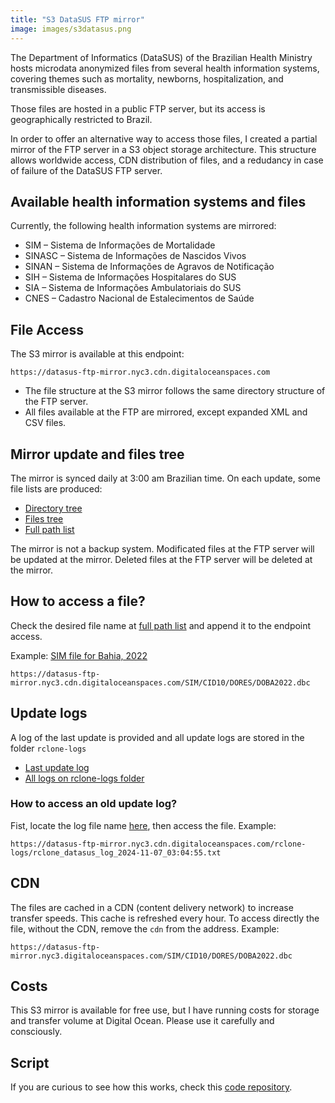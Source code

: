 ```yaml
---
title: "S3 DataSUS FTP mirror"
image: images/s3datasus.png
---
```


The Department of Informatics (DataSUS) of the Brazilian Health Ministry hosts microdata anonymized files from several health information systems, covering themes such as mortality, newborns, hospitalization, and transmissible diseases.

Those files are hosted in a public FTP server, but its access is geographically restricted to Brazil.

In order to offer an alternative way to access those files, I created a partial mirror of the FTP server in a S3 object storage architecture. This structure allows worldwide access, CDN distribution of files, and a redudancy in case of failure of the DataSUS FTP server.

## Available health information systems and files

Currently, the following health information systems are mirrored:

- SIM -- Sistema de Informações de Mortalidade
- SINASC -- Sistema de Informações de Nascidos Vivos
- SINAN -- Sistema de Informações de Agravos de Notificação
- SIH -- Sistema de Informações Hospitalares do SUS
- SIA -- Sistema de Informações Ambulatoriais do SUS
- CNES -- Cadastro Nacional de Estalecimentos de Saúde

## File Access

The S3 mirror is available at this endpoint:

```
https://datasus-ftp-mirror.nyc3.cdn.digitaloceanspaces.com
```

::::: {.callout-note}
- The file structure at the S3 mirror follows the same directory structure of the FTP server.
- All files available at the FTP are mirrored, except expanded XML and CSV files.
:::

## Mirror update and files tree

The mirror is synced daily at 3:00 am Brazilian time. On each update, some file lists are produced:

-   [Directory tree](https://datasus-ftp-mirror.nyc3.cdn.digitaloceanspaces.com/rclone_datasus_dirs_tree.txt)
-   [Files tree](https://datasus-ftp-mirror.nyc3.cdn.digitaloceanspaces.com/rclone_datasus_files_tree.txt)
-   [Full path list](https://datasus-ftp-mirror.nyc3.cdn.digitaloceanspaces.com/rclone_datasus_full_path.txt)

::: {.callout-caution}
The mirror is not a backup system. Modificated files at the FTP server will be updated at the mirror. Deleted files at the FTP server will be deleted at the mirror.
:::

## How to access a file?

Check the desired file name at [full path list](https://datasus-ftp-mirror.nyc3.cdn.digitaloceanspaces.com/rclone_datasus_full_path.txt) and append it to the endpoint access.

Example: [SIM file for Bahia, 2022](https://datasus-ftp-mirror.nyc3.cdn.digitaloceanspaces.com/SIM/CID10/DORES/DOBA2022.dbc)

```
https://datasus-ftp-mirror.nyc3.cdn.digitaloceanspaces.com/SIM/CID10/DORES/DOBA2022.dbc
```

## Update logs

A log of the last update is provided and all update logs are stored in the folder `rclone-logs`

-   [Last update log](https://datasus-ftp-mirror.nyc3.cdn.digitaloceanspaces.com/rclone_datasus_log.txt)
-   [All logs on rclone-logs folder](https://datasus-ftp-mirror.nyc3.cdn.digitaloceanspaces.com/rclone_datasus_logs.txt)

### How to access an old update log?

Fist, locate the log file name [here](https://datasus-ftp-mirror.nyc3.cdn.digitaloceanspaces.com/rclone_datasus_logs.txt), then access the file. Example:

```
https://datasus-ftp-mirror.nyc3.cdn.digitaloceanspaces.com/rclone-logs/rclone_datasus_log_2024-11-07_03:04:55.txt
```

## CDN

The files are cached in a CDN (content delivery network) to increase transfer speeds. This cache is refreshed every hour. To access directly the file, without the CDN, remove the `cdn` from the address. Example:

```
https://datasus-ftp-mirror.nyc3.digitaloceanspaces.com/SIM/CID10/DORES/DOBA2022.dbc
```

## Costs

This S3 mirror is available for free use, but I have running costs for storage and transfer volume at Digital Ocean. Please use it carefully and consciously. 

## Script

If you are curious to see how this works, check this [code repository](https://github.com/rfsaldanha/rclone-datasus).